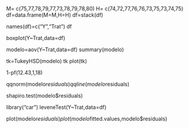 M= c(75,77,78,79,77,73,78,79,78,80)
H= c(74,72,77,76,76,73,75,73,74,75)
df=data.frame(M=M,H=H)
df=stack(df)

names(df)=c("Y","Trat")
df

boxplot(Y~Trat,data=df)

modelo=aov(Y~Trat,data=df)
summary(modelo)

tk=TukeyHSD(modelo)
tk
plot(tk)

1-pf(12.43,1,18)

qqnorm(modelo$residuals)
qqline(modelo$residuals)

shapiro.test(modelo$residuals)

library("car")
leveneTest(Y~Trat,data=df)

plot(modelo$residuals)
plot(modelo$fitted.values,modelo$residuals)

